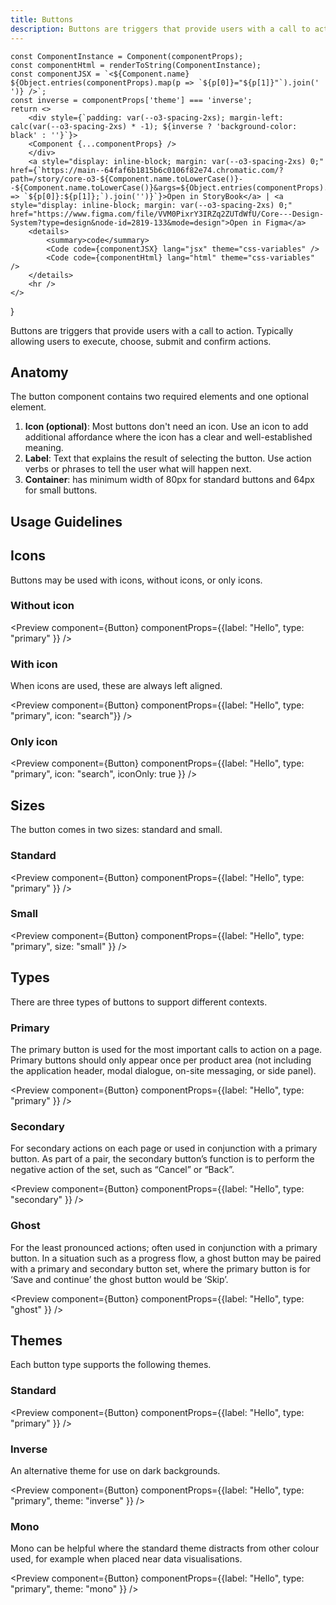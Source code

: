 ```yaml
---
title: Buttons
description: Buttons are triggers that provide users with a call to action. Typically allowing users to execute, choose, submit and confirm actions.
---
```



    const ComponentInstance = Component(componentProps);
    const componentHtml = renderToString(ComponentInstance);
    const componentJSX = `<${Component.name} ${Object.entries(componentProps).map(p => `${p[0]}="${p[1]}"`).join(' ')} />`;
    const inverse = componentProps['theme'] === 'inverse';
    return <>
        <div style={`padding: var(--o3-spacing-2xs); margin-left: calc(var(--o3-spacing-2xs) * -1); ${inverse ? 'background-color: black' : ''}`}>
        <Component {...componentProps} />
        </div>
        <a style="display: inline-block; margin: var(--o3-spacing-2xs) 0;" href={`https://main--64faf6b1815b6c0106f82e74.chromatic.com/?path=/story/core-o3-${Component.name.toLowerCase()}--${Component.name.toLowerCase()}&args=${Object.entries(componentProps).map(p => `${p[0]}:${p[1]};`).join('')}`}>Open in StoryBook</a> | <a style="display: inline-block; margin: var(--o3-spacing-2xs) 0;" href="https://www.figma.com/file/VVM0PixrY3IRZq2ZUTdWfU/Core---Design-System?type=design&node-id=2819-133&mode=design">Open in Figma</a>
        <details>
            <summary>code</summary>
            <Code code={componentJSX} lang="jsx" theme="css-variables" />
            <Code code={componentHtml} lang="html" theme="css-variables" />
        </details>
        <hr />
    </>
}

Buttons are triggers that provide users with a call to action. Typically allowing users to execute, choose, submit and confirm actions.

## Anatomy

The button component contains two required elements and one optional element.

<ButtonAnatomy />

1. <strong>Icon (optional)</strong>: Most buttons don't need an icon. Use an icon to add additional affordance where the icon has a clear and well-established meaning.
1. <strong>Label</strong>: Text that explains the result of selecting the button. Use action verbs or phrases to tell the user what will happen next.
1. <strong>Container</strong>: has minimum width of 80px for standard buttons and 64px for small buttons.

## Usage Guidelines

<ButtonGuidelines />

## Icons

Buttons may be used with icons, without icons, or only icons.

### Without icon

<Preview component={Button} componentProps={{label: "Hello", type: "primary" }} />

### With icon

When icons are used, these are always left aligned.

<Preview component={Button} componentProps={{label: "Hello", type: "primary", icon: "search"}} />

### Only icon

<Preview component={Button} componentProps={{label: "Hello", type: "primary", icon: "search", iconOnly: true }} />

## Sizes

The button comes in two sizes: standard and small.

### Standard

<Preview component={Button} componentProps={{label: "Hello", type: "primary" }} />

### Small

<Preview component={Button} componentProps={{label: "Hello", type: "primary", size: "small" }} />

## Types

There are three types of buttons to support different contexts.

### Primary

The primary button is used for the most important calls to action on a page. Primary buttons should only appear once per product area (not including the application header, modal dialogue, on-site messaging, or side panel).

<Preview component={Button} componentProps={{label: "Hello", type: "primary" }} />

### Secondary

For secondary actions on each page or used in conjunction with a primary button. As part of a pair, the secondary button’s function is to perform the negative action of the set, such as “Cancel” or “Back”.

<Preview component={Button} componentProps={{label: "Hello", type: "secondary" }} />

### Ghost

For the least pronounced actions; often used in conjunction with a primary button. In a situation such as a progress flow, a ghost button may be paired with a primary and secondary button set, where the primary button is for ‘Save and continue’ the ghost button would be ‘Skip’.

<Preview component={Button} componentProps={{label: "Hello", type: "ghost" }} />

## Themes

Each button type supports the following themes.

### Standard
<Preview component={Button} componentProps={{label: "Hello", type: "primary" }} />

### Inverse

An alternative theme for use on dark backgrounds.

<Preview component={Button} componentProps={{label: "Hello", type: "primary", theme: "inverse" }} />

### Mono

Mono can be helpful where the standard theme distracts from other colour used, for example when placed near data visualisations.

<Preview component={Button} componentProps={{label: "Hello", type: "primary", theme: "mono" }} />
